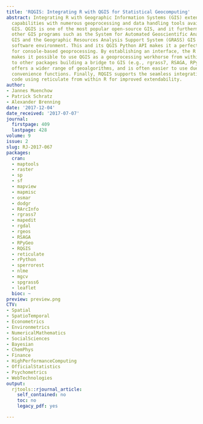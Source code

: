 ```yaml
---
title: 'RQGIS: Integrating R with QGIS for Statistical Geocomputing'
abstract: Integrating R with Geographic Information Systems (GIS) extends R’s statistical
  capabilities with numerous geoprocessing and data handling tools available in a
  GIS. QGIS is one of the most popular open-source GIS, and it furthermore integrates
  other GIS programs such as the System for Automated Geoscientific Analyses (SAGA)
  GIS and the Geographic Resources Analysis Support System (GRASS) GIS within a single
  software environment. This and its QGIS Python API makes it a perfect candidate
  for console-based geoprocessing. By establishing an interface, the R package RQGIS
  makes it possible to use QGIS as a geoprocessing workhorse from within R. Compared
  to other packages building a bridge to GIS (e.g., rgrass7, RSAGA, RPyGeo), RQGIS
  offers a wider range of geoalgorithms, and is often easier to use due to various
  convenience functions. Finally, RQGIS supports the seamless integration of Python
  code using reticulate from within R for improved extendability.
author:
- Jannes Muenchow
- Patrick Schratz
- Alexander Brenning
date: '2017-12-04'
date_received: '2017-07-07'
journal:
  firstpage: 409
  lastpage: 428
volume: 9
issue: 2
slug: RJ-2017-067
packages:
  cran:
  - maptools
  - raster
  - sp
  - sf
  - mapview
  - mapmisc
  - osmar
  - dodgr
  - RArcInfo
  - rgrass7
  - mapedit
  - rgdal
  - rgeos
  - RSAGA
  - RPyGeo
  - RQGIS
  - reticulate
  - rPython
  - sperrorest
  - nlme
  - mgcv
  - spgrass6
  - leaflet
  bioc: ~
preview: preview.png
CTV:
- Spatial
- SpatioTemporal
- Econometrics
- Environmetrics
- NumericalMathematics
- SocialSciences
- Bayesian
- ChemPhys
- Finance
- HighPerformanceComputing
- OfficialStatistics
- Psychometrics
- WebTechnologies
output:
  rjtools::rjournal_article:
    self_contained: no
    toc: no
    legacy_pdf: yes

---
```

